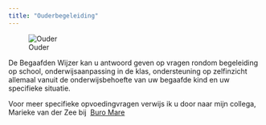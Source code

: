 ```yaml
---
title: "Ouderbegeleiding"
---
```


![Ouder](www\images\DSCF0341-225x300.png)

De Begaafden Wijzer kan u antwoord geven op vragen rondom begeleiding op school, onderwijsaanpassing in de klas, ondersteuning op zelfinzicht allemaal vanuit de onderwijsbehoefte van uw begaafde kind en uw specifieke situatie.

Voor meer specifieke opvoedingvragen verwijs ik u door naar mijn collega, Marieke van der Zee bij  [Buro Mare]("http://www.buromare.nl/")
